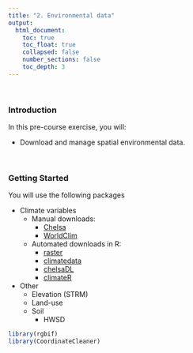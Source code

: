 ```yaml
---
title: "2. Environmental data"
output:
  html_document:
    toc: true
    toc_float: true
    collapsed: false
    number_sections: false
    toc_depth: 3
---
```


$~$

### Introduction

In this pre-course exercise, you will:

- Download and manage spatial environmental data.

$~$

### Getting Started

You will use the following packages

  - Climate variables
    - Manual downloads:
      - [Chelsa](https://chelsa-climate.org/)
      - [WorldClim](https://www.worldclim.org/)
    - Automated downloads in R:
      - [raster](https://cran.r-project.org/web/packages/raster/raster.pdf)
      - [climatedata](https://github.com/MirzaCengic/climatedata)
      - [chelsaDL](https://github.com/matthewkling/chelsaDL)
      - [climateR](https://github.com/mikejohnson51/climateR)
  
  - Other
    - Elevation (STRM)
    - Land-use
    - Soil
      - HWSD


```r
library(rgbif)
library(CoordinateCleaner)
```
